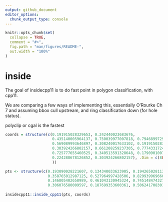 ```yaml
---
output: github_document
editor_options: 
  chunk_output_type: console
---
```


<!-- README.md is generated from README.Rmd. Please edit that file -->

```r
knitr::opts_chunk$set(
  collapse = TRUE,
  comment = "#>",
  fig.path = "man/figures/README-",
  out.width = "100%"
)
```

# inside

<!-- badges: start -->
<!-- badges: end -->

The goal of insidecpp11 is to do fast point in polygon classification, with cpp11. 



We are comparing a few ways of implementing this, essentially O'Rourke Ch 7 and assuming bbox cull upstream, and ring classification down (for hole status). 

polyclip or cgal is the fastest 


```r

coords = structure(c(0.191915028329653, 0.242440023683676, 
                     0.435140005964137, 0.750039977007818, 0.794689972902072, 
                     0.569089993646897, 0.308240017633102, 0.191915028329653, 
                     0.303924266802157, 0.661208259237305, 0.7774331724391, 
                     0.725777655460525, 0.340513591328648, 0.179090100770599, 
                     0.224288678126852, 0.303924266802157), .Dim = c(8L, 2L
                     ))

pts <- structure(c(0.193090028221607, 0.134340033623905, 0.194265028113561, 
                   0.358765012987125, 0.527964997428506, 0.829939969660693, 0.896914963502072, 
                   0.146805402658989, 0.461043130945324, 0.74514847432749, 0.626771247918254, 
                   0.306076580009597, 0.187699353600361, 0.506241708301578), .Dim = c(7L, 
                                                                                      2L), .Dimnames = list(NULL, c("x", "y")))
insidecpp11::inside_cpp11(pts, coords)


```
